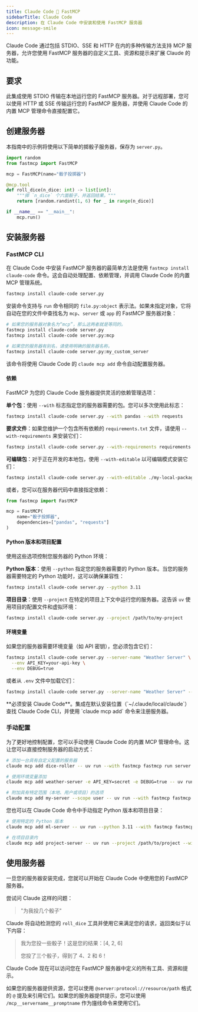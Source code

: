 ```yaml
---
title: Claude Code 🤝 FastMCP
sidebarTitle: Claude Code
description: 在 Claude Code 中安装和使用 FastMCP 服务器
icon: message-smile
---
```



<LocalFocusTip />

Claude Code 通过包括 STDIO、SSE 和 HTTP 在内的多种传输方法支持 MCP 服务器，允许您使用 FastMCP 服务器的自定义工具、资源和提示来扩展 Claude 的功能。

## 要求

此集成使用 STDIO 传输在本地运行您的 FastMCP 服务器。对于远程部署，您可以使用 HTTP 或 SSE 传输运行您的 FastMCP 服务器，并使用 Claude Code 的内置 MCP 管理命令直接配置它。

## 创建服务器

本指南中的示例将使用以下简单的掷骰子服务器，保存为 `server.py`。

```python server.py
import random
from fastmcp import FastMCP

mcp = FastMCP(name="骰子投掷器")

@mcp.tool
def roll_dice(n_dice: int) -> list[int]:
    """掷 `n_dice` 个六面骰子，并返回结果。"""
    return [random.randint(1, 6) for _ in range(n_dice)]

if __name__ == "__main__":
    mcp.run()
```

## 安装服务器

### FastMCP CLI
<VersionBadge version="2.10.3" />

在 Claude Code 中安装 FastMCP 服务器的最简单方法是使用 `fastmcp install claude-code` 命令。这会自动处理配置、依赖管理，并调用 Claude Code 的内置 MCP 管理系统。

```bash
fastmcp install claude-code server.py
```

安装命令支持与 `run` 命令相同的 `file.py:object` 表示法。如果未指定对象，它将自动在您的文件中查找名为 `mcp`、`server` 或 `app` 的 FastMCP 服务器对象：

```bash
# 如果您的服务器对象名为“mcp”，那么这两者就是等同的。
fastmcp install claude-code server.py
fastmcp install claude-code server.py:mcp

# 如果您的服务器有别名，请使用明确的服务器名称。
fastmcp install claude-code server.py:my_custom_server
```

该命令将使用 Claude Code 的 `claude mcp add` 命令自动配置服务器。

#### 依赖

FastMCP 为您的 Claude Code 服务器提供灵活的依赖管理选项：

**单个包**：使用 `--with` 标志指定您的服务器需要的包。您可以多次使用此标志：

```bash
fastmcp install claude-code server.py --with pandas --with requests
```

**要求文件**：如果您维护一个包含所有依赖的 `requirements.txt` 文件，请使用 `--with-requirements` 来安装它们：

```bash
fastmcp install claude-code server.py --with-requirements requirements.txt
```

**可编辑包**：对于正在开发的本地包，使用 `--with-editable` 以可编辑模式安装它们：

```bash
fastmcp install claude-code server.py --with-editable ./my-local-package
```

或者，您可以在服务器代码中直接指定依赖：

```python server.py
from fastmcp import FastMCP

mcp = FastMCP(
    name="骰子投掷器",
    dependencies=["pandas", "requests"]
)
```

#### Python 版本和项目配置

使用这些选项控制您服务器的 Python 环境：

**Python 版本**：使用 `--python` 指定您的服务器需要的 Python 版本。当您的服务器需要特定的 Python 功能时，这可以确保兼容性：

```bash
fastmcp install claude-code server.py --python 3.11
```

**项目目录**：使用 `--project` 在特定的项目上下文中运行您的服务器。这告诉 `uv` 使用项目的配置文件和虚拟环境：

```bash
fastmcp install claude-code server.py --project /path/to/my-project
```

#### 环境变量

如果您的服务器需要环境变量（如 API 密钥），您必须包含它们：

```bash
fastmcp install claude-code server.py --server-name "Weather Server" \
  --env API_KEY=your-api-key \
  --env DEBUG=true
```

或者从 `.env` 文件中加载它们：

```bash
fastmcp install claude-code server.py --server-name "Weather Server" --env-file .env
```

<Warning>
**必须安装 Claude Code**。集成在默认安装位置（`~/.claude/local/claude`）查找 Claude Code CLI，并使用 `claude mcp add` 命令来注册服务器。
</Warning>

### 手动配置

为了更好地控制配置，您可以手动使用 Claude Code 的内置 MCP 管理命令。这让您可以直接控制服务器的启动方式：

```bash
# 添加一台具有自定义配置的服务器
claude mcp add dice-roller -- uv run --with fastmcp fastmcp run server.py

# 使用环境变量添加
claude mcp add weather-server -e API_KEY=secret -e DEBUG=true -- uv run --with fastmcp fastmcp run server.py

# 附加具有特定范围（本地、用户或项目）的选项
claude mcp add my-server --scope user -- uv run --with fastmcp fastmcp run server.py
```

您也可以在 Claude Code 命令中手动指定 Python 版本和项目目录：

```bash
# 使用特定的 Python 版本
claude mcp add ml-server -- uv run --python 3.11 --with fastmcp fastmcp run server.py

# 在项目目录内
claude mcp add project-server -- uv run --project /path/to/project --with fastmcp fastmcp run server.py
```

## 使用服务器

一旦您的服务器安装完成，您就可以开始在 Claude Code 中使用您的 FastMCP 服务器。

尝试问 Claude 这样的问题：

> "为我投几个骰子"

Claude 将自动检测您的 `roll_dice` 工具并使用它来满足您的请求，返回类似于以下内容：

> 我为您投一些骰子！这是您的结果：[4, 2, 6]
> 
> 您投了三个骰子，得到了 4、2 和 6！

Claude Code 现在可以访问您在 FastMCP 服务器中定义的所有工具、资源和提示。

如果您的服务器提供资源，您可以使用 `@server:protocol://resource/path` 格式的 `@` 提及来引用它们。如果您的服务器提供提示，您可以使用 `/mcp__servername__promptname` 作为旜线命令来使用它们。